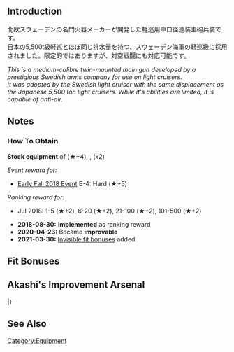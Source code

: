 {{EquipmentInfo|303}}

==Introduction==
北欧スウェーデンの名門火器メーカーが開発した軽巡用中口径連装主砲兵装です。<br>
日本の5,500t級軽巡とほぼ同じ排水量を持つ、スウェーデン海軍の軽巡級に採用されました。限定的ではありますが、対空戦闘にも対応可能です。

''This is a medium-calibre twin-mounted main gun developed by a prestigious Swedish arms company for use on light cruisers.''<br>
''It was adopted by the Swedish light cruiser with the same displacement as the Japanese 5,500 ton light cruisers. While it's abilities are limited, it is capable of anti-air.''

==Notes==
<div class="mw-collapsible"><h3>How To Obtain</h3>
<div class="mw-collapsible-content">
'''Stock equipment''' of {{Ship/Link|Gotland Andra}} (★+4), {{Ship/Link|Gotland Kai}}, {{Ship/Link|Gotland}} (x2)

''Event reward for:''
* [[Early Fall 2018 Event]] E-4: Hard (★+5)

''Ranking reward for:''
* Jul 2018: 1-5 (★+2), 6-20 (★+2), 21-100 (★+2), 101-500 (★+2)

</div></div>


<div class="mw-collapsible><h3>Updates History</h3>
<div class="mw-collapsible-content>
* '''2018-08-30:''' '''Implemented''' as ranking reward
* '''2020-04-23:''' Became '''improvable'''
* '''2021-03-30:''' [[Gun Fit Bonuses|Invisible fit bonuses]] added
</div></div>

==Fit Bonuses==
{{:Bofors 15.2cm Twin Gun Mount Model 1930/Bonuses}}

==Akashi's Improvement Arsenal==
{{AkashiWorkshop}}
{{AkashiWorkshopLine
|Name=Bofors 15.2cm Twin Gun Mount Model 1930
|ItemType=RedGunMedium
|Fuel=20
|Ammo=300
|Steel=150
|Baux=20
|Mats0-5=5/6
|Mats6-9=7/9
|Mats10=-
|Screws0-5=3/3
|Screws6-9=3/5
|Screws10=-
|EquipConsume0-5=1x{{YellowGun|15.2cm Naval Gun}}
|EquipConsume6-9=1x{{RedGunMedium|15.2cm Twin Gun Mount}}
|EquipConsume10=-
|Sun=✓
|Mon=✓
|Tue=✓
|Wed=✓
|Thu=✓
|Fri=✓
|Sat=✓
|2ndShip=[[Gotland]]
}}
|}

==See Also==

{{Equipmentlist}}
[[Category:Equipment]]